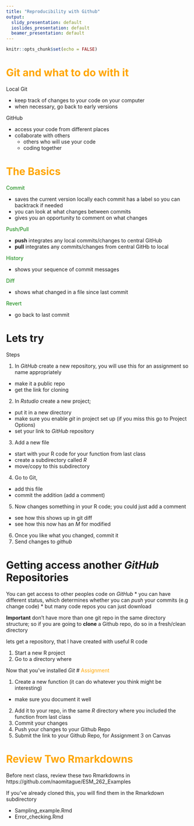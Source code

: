```yaml
---
title: "Reproducibility with Github"
output:
  slidy_presentation: default
  ioslides_presentation: default
  beamer_presentation: default
---
```


```r
knitr::opts_chunk$set(echo = FALSE)
```

# <span style="color:orange"> Git and what to do with it </span>

Local Git

* keep track of changes to your code on your computer
* when necessary, go back to early versions

GitHub

* access your code from different places
* collaborate with others
  * others who will use your code
  * coding together
  

# <span style="color:orange"> The Basics </span>


<span style="color:green"> Commit</span>

* saves the current version locally
  each commit has a label so you can backtrack if needed
* you can look at what changes between commits
* gives you an opportunity to comment on what changes

<span style="color:green"> Push/Pull</span>

* **push** integrates any local commits/changes to central GitHub  
* **pull** integrates any commits/changes from central GitHb to local


<span style="color:green"> History</span> 

* shows your sequence of commit messages

<span style="color:green"> Diff</span> 

* shows what changed in a file since last commit

<span style="color:green"> Revert</span> 

* go back to last commit

# Lets try

Steps

1. In *GitHub* create a new repository, you will use this for an assignment so name appropriately
  * make it a public repo
  * get the link for cloning
  
2. In *Rstudio* create a new project; 
  * put it in a new directory 
  * make sure you enable *git* in project set up (if you miss this go to Project Options) 
  * set your link to *GitHub* repository
3. Add a new file
  * start with your R code for your function from last class
  * create a subdirectory called *R*
  * move/copy to this subdirectory
4. Go to Git, 
  * add this file
  * commit the addition (add a comment)
5. Now changes something in your R code; you could just add a comment
  * see how this shows up in git diff
  * see how this now has an *M* for modified
6) Once you like what you changed, commit it
7) Send changes to *github*


  
# Getting access another *GitHub* Repositories

You can get access to other peoples code on *GitHub*
* you can have different status, which determines whether you can *push* your commits (e.g change code)
* but many code repos you can just download


**Important** don't have more than one git repo in the same directory structure; so if you are going to **clone** a Github repo, do so in a fresh/clean directory

lets get a repository, that I have created with useful R code

1. Start a new R project
2. Go to a directory where 

Now that you've installed *Git*
# <span style="color:orange"> Assignment </span>

1. Create a new function (it can do whatever you think might be interesting)
  * make sure you document it well
2. Add it to your repo, in the same *R* directory where you included the function from last class
3. Commit your changes
4. Push your changes to your Github Repo
5. Submit the link to your Github Repo, for Assignment 3 on Canvas


# <span style="color:orange"> Review Two Rmarkdowns </span>

Before next class, review these two Rmarkdowns in 
https://github.com/naomitague/ESM_262_Examples

If you've already cloned this, you will find them in the Rmarkdown subdirectory

* Sampling_example.Rmd
* Error_checking.Rmd
